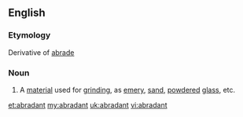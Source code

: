 ==English==

===Etymology===
Derivative of [[abrade]]
===Noun===
{{en-noun}}

#A [[material]] used for [[grind]]ing, as [[emery]], [[sand]], [[powdered]] [[glass]], etc.

[[et:abradant]]
[[my:abradant]]
[[uk:abradant]]
[[vi:abradant]]